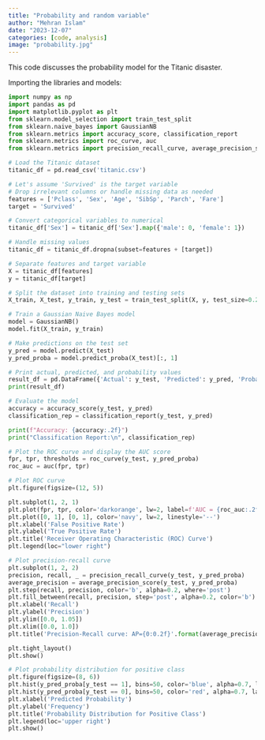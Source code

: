 ```yaml
---
title: "Probability and random variable"
author: "Mehran Islam"
date: "2023-12-07"
categories: [code, analysis]
image: "probability.jpg"
---
```


This code discusses the probability model for the Titanic disaster.

Importing the libraries and models:

```python
import numpy as np
import pandas as pd
import matplotlib.pyplot as plt
from sklearn.model_selection import train_test_split
from sklearn.naive_bayes import GaussianNB
from sklearn.metrics import accuracy_score, classification_report
from sklearn.metrics import roc_curve, auc
from sklearn.metrics import precision_recall_curve, average_precision_score

```

```python
# Load the Titanic dataset 
titanic_df = pd.read_csv('titanic.csv')
```

```python
# Let's assume 'Survived' is the target variable
# Drop irrelevant columns or handle missing data as needed
features = ['Pclass', 'Sex', 'Age', 'SibSp', 'Parch', 'Fare']
target = 'Survived'
```

```python
# Convert categorical variables to numerical
titanic_df['Sex'] = titanic_df['Sex'].map({'male': 0, 'female': 1})
```

```python

# Handle missing values
titanic_df = titanic_df.dropna(subset=features + [target])
```

```python
# Separate features and target variable
X = titanic_df[features]
y = titanic_df[target]
```

```python
# Split the dataset into training and testing sets
X_train, X_test, y_train, y_test = train_test_split(X, y, test_size=0.2, random_state=42)

```

```python
# Train a Gaussian Naive Bayes model
model = GaussianNB()
model.fit(X_train, y_train)

```

```python
# Make predictions on the test set
y_pred = model.predict(X_test)
y_pred_proba = model.predict_proba(X_test)[:, 1]

```

```python
# Print actual, predicted, and probability values
result_df = pd.DataFrame({'Actual': y_test, 'Predicted': y_pred, 'Probability': y_pred_proba})
print(result_df)
```

```python
# Evaluate the model
accuracy = accuracy_score(y_test, y_pred)
classification_rep = classification_report(y_test, y_pred)

```

```python
print(f"Accuracy: {accuracy:.2f}")
print("Classification Report:\n", classification_rep)

```

```python
# Plot the ROC curve and display the AUC score
fpr, tpr, thresholds = roc_curve(y_test, y_pred_proba)
roc_auc = auc(fpr, tpr)
```

```python
# Plot ROC curve
plt.figure(figsize=(12, 5))

plt.subplot(1, 2, 1)
plt.plot(fpr, tpr, color='darkorange', lw=2, label=f'AUC = {roc_auc:.2f}')
plt.plot([0, 1], [0, 1], color='navy', lw=2, linestyle='--')
plt.xlabel('False Positive Rate')
plt.ylabel('True Positive Rate')
plt.title('Receiver Operating Characteristic (ROC) Curve')
plt.legend(loc="lower right")
```

```python
# Plot precision-recall curve
plt.subplot(1, 2, 2)
precision, recall, _ = precision_recall_curve(y_test, y_pred_proba)
average_precision = average_precision_score(y_test, y_pred_proba)
plt.step(recall, precision, color='b', alpha=0.2, where='post')
plt.fill_between(recall, precision, step='post', alpha=0.2, color='b')
plt.xlabel('Recall')
plt.ylabel('Precision')
plt.ylim([0.0, 1.05])
plt.xlim([0.0, 1.0])
plt.title('Precision-Recall curve: AP={0:0.2f}'.format(average_precision))

plt.tight_layout()
plt.show()
```

```python
# Plot probability distribution for positive class
plt.figure(figsize=(8, 6))
plt.hist(y_pred_proba[y_test == 1], bins=50, color='blue', alpha=0.7, label='Survived (1)')
plt.hist(y_pred_proba[y_test == 0], bins=50, color='red', alpha=0.7, label='Not Survived (0)')
plt.xlabel('Predicted Probability')
plt.ylabel('Frequency')
plt.title('Probability Distribution for Positive Class')
plt.legend(loc='upper right')
plt.show()
```
